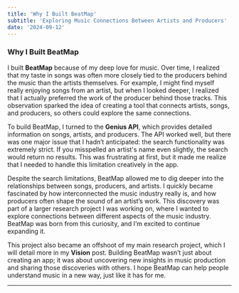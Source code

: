```yaml
---
title: 'Why I Built BeatMap'
subtitle: 'Exploring Music Connections Between Artists and Producers'
date: '2024-09-12'
---
```


### **Why I Built BeatMap**

I built **BeatMap** because of my deep love for music. Over time, I realized that my taste in songs was often more closely tied to the producers behind the music than the artists themselves. For example, I might find myself really enjoying songs from an artist, but when I looked deeper, I realized that I actually preferred the work of the producer behind those tracks. This observation sparked the idea of creating a tool that connects artists, songs, and producers, so others could explore the same connections.

To build BeatMap, I turned to the **Genius API**, which provides detailed information on songs, artists, and producers. The API worked well, but there was one major issue that I hadn’t anticipated: the search functionality was extremely strict. If you misspelled an artist's name even slightly, the search would return no results. This was frustrating at first, but it made me realize that I needed to handle this limitation creatively in the app.

Despite the search limitations, BeatMap allowed me to dig deeper into the relationships between songs, producers, and artists. I quickly became fascinated by how interconnected the music industry really is, and how producers often shape the sound of an artist’s work. This discovery was part of a larger research project I was working on, where I wanted to explore connections between different aspects of the music industry. BeatMap was born from this curiosity, and I’m excited to continue expanding it.

This project also became an offshoot of my main research project, which I will detail more in my **Vision** post. Building BeatMap wasn’t just about creating an app; it was about uncovering new insights in music production and sharing those discoveries with others. I hope BeatMap can help people understand music in a new way, just like it has for me.

---
